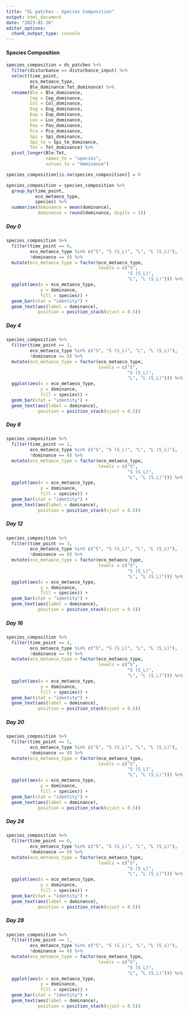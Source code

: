 ```yaml
---
title: "SL patches - Species Composition"
output: html_document
date: "2023-01-26"
editor_options: 
  chunk_output_type: console
---
```


#### Species Composition {.tabset .tabset-pills}

```r
species_composition = ds_patches %>%
  filter(disturbance == disturbance_input) %>%
  select(time_point,
         eco_metaeco_type,
         Ble_dominance:Tet_dominance) %>%
  rename(Ble = Ble_dominance,
         Cep = Cep_dominance,
         Col = Col_dominance,
         Eug = Eug_dominance,
         Eup = Eup_dominance,
         Lox = Lox_dominance,
         Pau = Pau_dominance,
         Pca = Pca_dominance,
         Spi = Spi_dominance,
         Spi_te = Spi_te_dominance,
         Tet = Tet_dominance) %>%
  pivot_longer(Ble:Tet, 
               names_to = "species", 
               values_to = "dominance")

species_composition[is.na(species_composition)] = 0

species_composition = species_composition %>%
  group_by(time_point,
           eco_metaeco_type, 
           species) %>%
  summarise(dominance = mean(dominance),
            dominance = round(dominance, digits = 1))
```

##### Day 0

```r
species_composition %>%
  filter(time_point == 0,
         eco_metaeco_type %in% c("S", "S (S_L)", "L", "L (S_L)"),
         !dominance == 0) %>%
  mutate(eco_metaeco_type = factor(eco_metaeco_type, 
                                   levels = c("S", 
                                              "S (S_L)", 
                                              "L", "L (S_L)"))) %>% 
  ggplot(aes(x = eco_metaeco_type,
             y = dominance,
             fill = species)) +
  geom_bar(stat = "identity") +
  geom_text(aes(label = dominance), 
            position = position_stack(vjust = 0.5))
```

##### Day 4

```r
species_composition %>%
  filter(time_point == 1,
         eco_metaeco_type %in% c("S", "S (S_L)", "L", "L (S_L)"),
         !dominance == 0) %>%
  mutate(eco_metaeco_type = factor(eco_metaeco_type, 
                                   levels = c("S", 
                                              "S (S_L)", 
                                              "L", "L (S_L)"))) %>% 
  ggplot(aes(x = eco_metaeco_type,
             y = dominance,
             fill = species)) +
  geom_bar(stat = "identity") +
  geom_text(aes(label = dominance), 
            position = position_stack(vjust = 0.5))
```

##### Day 8

```r
species_composition %>%
  filter(time_point == 2,
         eco_metaeco_type %in% c("S", "S (S_L)", "L", "L (S_L)"),
         !dominance == 0) %>%
  mutate(eco_metaeco_type = factor(eco_metaeco_type, 
                                   levels = c("S", 
                                              "S (S_L)", 
                                              "L", "L (S_L)"))) %>% 
  ggplot(aes(x = eco_metaeco_type,
             y = dominance,
             fill = species)) +
  geom_bar(stat = "identity") +
  geom_text(aes(label = dominance), 
            position = position_stack(vjust = 0.5))
```

##### Day 12

```r
species_composition %>%
  filter(time_point == 3,
         eco_metaeco_type %in% c("S", "S (S_L)", "L", "L (S_L)"),
         !dominance == 0) %>%
  mutate(eco_metaeco_type = factor(eco_metaeco_type, 
                                   levels = c("S", 
                                              "S (S_L)", 
                                              "L", "L (S_L)"))) %>% 
  ggplot(aes(x = eco_metaeco_type,
             y = dominance,
             fill = species)) +
  geom_bar(stat = "identity") +
  geom_text(aes(label = dominance), 
            position = position_stack(vjust = 0.5))
```

##### Day 16

```r
species_composition %>%
  filter(time_point == 4,
         eco_metaeco_type %in% c("S", "S (S_L)", "L", "L (S_L)"),
         !dominance == 0) %>%
  mutate(eco_metaeco_type = factor(eco_metaeco_type, 
                                   levels = c("S", 
                                              "S (S_L)", 
                                              "L", "L (S_L)"))) %>% 
  ggplot(aes(x = eco_metaeco_type,
             y = dominance,
             fill = species)) +
  geom_bar(stat = "identity") +
  geom_text(aes(label = dominance), 
            position = position_stack(vjust = 0.5))
```

##### Day 20

```r
species_composition %>%
  filter(time_point == 5,
         eco_metaeco_type %in% c("S", "S (S_L)", "L", "L (S_L)"),
         !dominance == 0) %>%
  mutate(eco_metaeco_type = factor(eco_metaeco_type, 
                                   levels = c("S", 
                                              "S (S_L)", 
                                              "L", "L (S_L)"))) %>% 
  ggplot(aes(x = eco_metaeco_type,
             y = dominance,
             fill = species)) +
  geom_bar(stat = "identity") +
  geom_text(aes(label = dominance), 
            position = position_stack(vjust = 0.5))
```

##### Day 24

```r
species_composition %>%
  filter(time_point == 6,
         eco_metaeco_type %in% c("S", "S (S_L)", "L", "L (S_L)"),
         !dominance == 0) %>%
  mutate(eco_metaeco_type = factor(eco_metaeco_type, 
                                   levels = c("S", 
                                              "S (S_L)", 
                                              "L", "L (S_L)"))) %>% 
  ggplot(aes(x = eco_metaeco_type,
             y = dominance,
             fill = species)) +
  geom_bar(stat = "identity") +
  geom_text(aes(label = dominance), 
            position = position_stack(vjust = 0.5))
```

##### Day 28

```r
species_composition %>%
  filter(time_point == 7,
         eco_metaeco_type %in% c("S", "S (S_L)", "L", "L (S_L)"),
         !dominance == 0) %>%
  mutate(eco_metaeco_type = factor(eco_metaeco_type, 
                                   levels = c("S", 
                                              "S (S_L)", 
                                              "L", "L (S_L)"))) %>% 
  ggplot(aes(x = eco_metaeco_type,
             y = dominance,
             fill = species)) +
  geom_bar(stat = "identity") +
  geom_text(aes(label = dominance), 
            position = position_stack(vjust = 0.5))
```